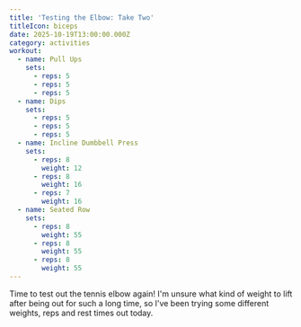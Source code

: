 ```yaml
---
title: 'Testing the Elbow: Take Two'
titleIcon: biceps
date: 2025-10-19T13:00:00.000Z
category: activities
workout:
  - name: Pull Ups
    sets:
      - reps: 5
      - reps: 5
      - reps: 5
  - name: Dips
    sets:
      - reps: 5
      - reps: 5
      - reps: 5
  - name: Incline Dumbbell Press
    sets:
      - reps: 8
        weight: 12
      - reps: 8
        weight: 16
      - reps: 7
        weight: 16
  - name: Seated Row
    sets:
      - reps: 8
        weight: 55
      - reps: 8
        weight: 55
      - reps: 8
        weight: 55
---
```


Time to test out the tennis elbow again! I'm unsure what kind of weight to lift after being out for such a long time, so I've been trying some different weights, reps and rest times out today.
